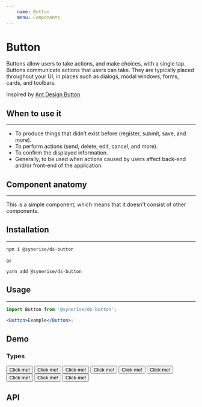 ```yaml
---
    name: Button
    menu: Components
---
```


# Button

Buttons allow users to take actions, and make choices, with a single tap. Buttons communicate actions that users can take. They are typically placed throughout your UI, in places such as dialogs, modal windows, forms, cards, and toolbars.

Inspired by [Ant Design Button](https://ant.design/components/button/)

## When to use it

---

- To produce things that didn’t exist before (register, submit, save, and more).
- To perform actions (send, delete, edit, cancel, and more).
- To confirm the displayed information.
- Generally, to be used when actions caused by users affect back-end and/or front-end of the application.

## Component anatomy

---

This is a simple component, which means that it doesn't consist of other components.

## Installation

---

  ```
npm i @synerise/ds-button
```

or

  ```
yarn add @synerise/ds-button
```

## Usage

---

```jsx
import Button from '@synerise/ds-button';

<Button>Example</Button>;
```

## Demo


### Types

<Playground>
    <Button type="primary">Click me!</Button>
    <Button type="secondary">Click me!</Button>
    <Button type="tertiary">Click me!</Button>
    <Button type="tertiary-white">Click me!</Button>
    <Button type="ghost">Click me!</Button>
    <Button type="ghost-white">Click me!</Button>
    <Button type="custom-color" color='red'>Click me!</Button>
    <Button type="custom-color" color='yellow'>Click me!</Button>
    <Button type="custom-color" color='green'>Click me!</Button>
</Playground>

## API

<Props of={Button} />

